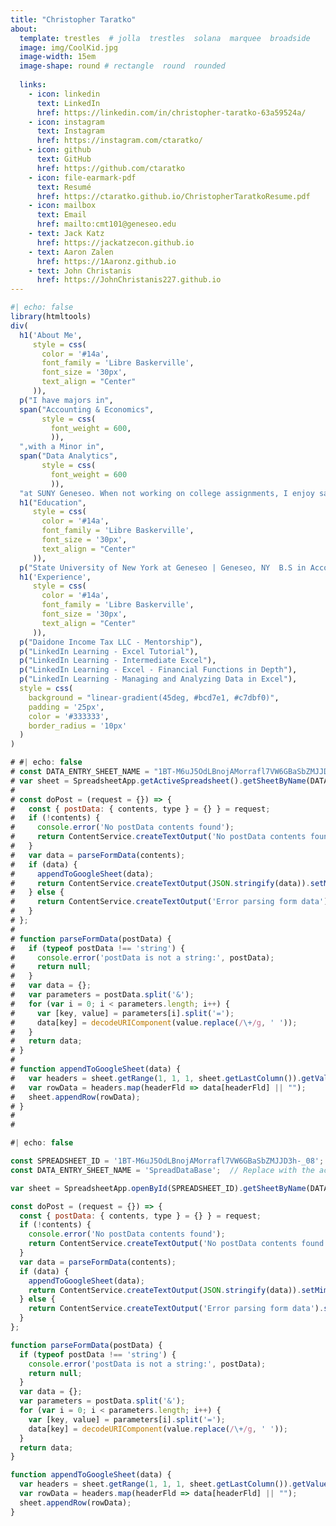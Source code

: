 ```yaml
---
title: "Christopher Taratko"
about:
  template: trestles  # jolla  trestles  solana  marquee  broadside
  image: img/CoolKid.jpg
  image-width: 15em
  image-shape: round # rectangle  round  rounded
  
  links:
    - icon: linkedin
      text: LinkedIn
      href: https://linkedin.com/in/christopher-taratko-63a59524a/
    - icon: instagram
      text: Instagram
      href: https://instagram.com/ctaratko/
    - icon: github
      text: GitHub
      href: https://github.com/ctaratko
    - icon: file-earmark-pdf
      text: Resumé
      href: https://ctaratko.github.io/ChristopherTaratkoResume.pdf
    - icon: mailbox
      text: Email
      href: mailto:cmt101@geneseo.edu
    - text: Jack Katz
      href: https://jackatzecon.github.io
    - text: Aaron Zalen
      href: https://1Aaronz.github.io
    - text: John Christanis
      href: https://JohnChristanis227.github.io
---
```

```r
#| echo: false
library(htmltools)
div(
  h1('About Me',
     style = css(
       color = '#14a',
       font_family = 'Libre Baskerville',
       font_size = '30px',
       text_align = "Center"
     )),
  p("I have majors in",
  span("Accounting & Economics", 
       style = css(
         font_weight = 600,
         )),
  ",with a Minor in",
  span("Data Analytics",
       style = css(
         font_weight = 600
         )),
  "at SUNY Geneseo. When not working on college assignments, I enjoy sailing, snowboarding, zip-lining, rock climbing and gaming. Other interesting facts about me is that I have a Level 1 Sailing Certification, I race sailboats competitively through the summer and winter seasons, and my hopes for my college education is to bring a balance within Data Analytics and Accounting. I see both of these majors as essential to each other, especially now that AI will cause job uncertainty in programmable positions and is being developed to predict markets."),
  h1("Education",
     style = css(
       color = '#14a',
       font_family = 'Libre Baskerville',
       font_size = '30px',
       text_align = "Center"
     )),
  p("State University of New York at Geneseo | Geneseo, NY  B.S in Accounting & Economics | Aug 2022 - May 2026 Minor in Data Analytics"),
  h1('Experience',
     style = css(
       color = '#14a',
       font_family = 'Libre Baskerville',
       font_size = '30px',
       text_align = "Center"
     )),
  p("Daidone Income Tax LLC - Mentorship"),
  p("LinkedIn Learning - Excel Tutorial"),
  p("LinkedIn Learning - Intermediate Excel"),
  p("LinkedIn Learning - Excel - Financial Functions in Depth"),
  p("LinkedIn Learning - Managing and Analyzing Data in Excel"),
  style = css(
    background = "linear-gradient(45deg, #bcd7e1, #c7dbf0)",
    padding = '25px',
    color = '#333333',
    border_radius = '10px'
  )
)
```

```javascript
# #| echo: false
# const DATA_ENTRY_SHEET_NAME = "1BT-M6uJ5OdLBnojAMorrafl7VW6GBaSbZMJJD3h-_08"; # 1BT-M6uJ5OdLBnojAMorrafl7VW6GBaSbZMJJD3h-_08
# var sheet = SpreadsheetApp.getActiveSpreadsheet().getSheetByName(DATA_ENTRY_SHEET_NAME);
# 
# const doPost = (request = {}) => {
#   const { postData: { contents, type } = {} } = request;
#   if (!contents) {
#     console.error('No postData contents found');
#     return ContentService.createTextOutput('No postData contents found').setMimeType(ContentService.MimeType.TEXT);
#   }
#   var data = parseFormData(contents);
#   if (data) {
#     appendToGoogleSheet(data);
#     return ContentService.createTextOutput(JSON.stringify(data)).setMimeType(ContentService.MimeType.JSON);
#   } else {
#     return ContentService.createTextOutput('Error parsing form data').setMimeType(ContentService.MimeType.TEXT);
#   }
# };
# 
# function parseFormData(postData) {
#   if (typeof postData !== 'string') {
#     console.error('postData is not a string:', postData);
#     return null;
#   }
#   var data = {};
#   var parameters = postData.split('&');
#   for (var i = 0; i < parameters.length; i++) {
#     var [key, value] = parameters[i].split('=');
#     data[key] = decodeURIComponent(value.replace(/\+/g, ' '));
#   }
#   return data;
# }
# 
# function appendToGoogleSheet(data) {
#   var headers = sheet.getRange(1, 1, 1, sheet.getLastColumn()).getValues()[0];
#   var rowData = headers.map(headerFld => data[headerFld] || "");
#   sheet.appendRow(rowData);
# }
# 
# 

```

```javascript
#| echo: false

const SPREADSHEET_ID = '1BT-M6uJ5OdLBnojAMorrafl7VW6GBaSbZMJJD3h-_08';  // Replace with your actual Spreadsheet ID
const DATA_ENTRY_SHEET_NAME = 'SpreadDataBase';  // Replace with the actual sheet name within your spreadsheet

var sheet = SpreadsheetApp.openById(SPREADSHEET_ID).getSheetByName(DATA_ENTRY_SHEET_NAME);

const doPost = (request = {}) => {
  const { postData: { contents, type } = {} } = request;
  if (!contents) {
    console.error('No postData contents found');
    return ContentService.createTextOutput('No postData contents found').setMimeType(ContentService.MimeType.TEXT);
  }
  var data = parseFormData(contents);
  if (data) {
    appendToGoogleSheet(data);
    return ContentService.createTextOutput(JSON.stringify(data)).setMimeType(ContentService.MimeType.JSON);
  } else {
    return ContentService.createTextOutput('Error parsing form data').setMimeType(ContentService.MimeType.TEXT);
  }
};

function parseFormData(postData) {
  if (typeof postData !== 'string') {
    console.error('postData is not a string:', postData);
    return null;
  }
  var data = {};
  var parameters = postData.split('&');
  for (var i = 0; i < parameters.length; i++) {
    var [key, value] = parameters[i].split('=');
    data[key] = decodeURIComponent(value.replace(/\+/g, ' '));
  }
  return data;
}

function appendToGoogleSheet(data) {
  var headers = sheet.getRange(1, 1, 1, sheet.getLastColumn()).getValues()[0];
  var rowData = headers.map(headerFld => data[headerFld] || "");
  sheet.appendRow(rowData);
}


```